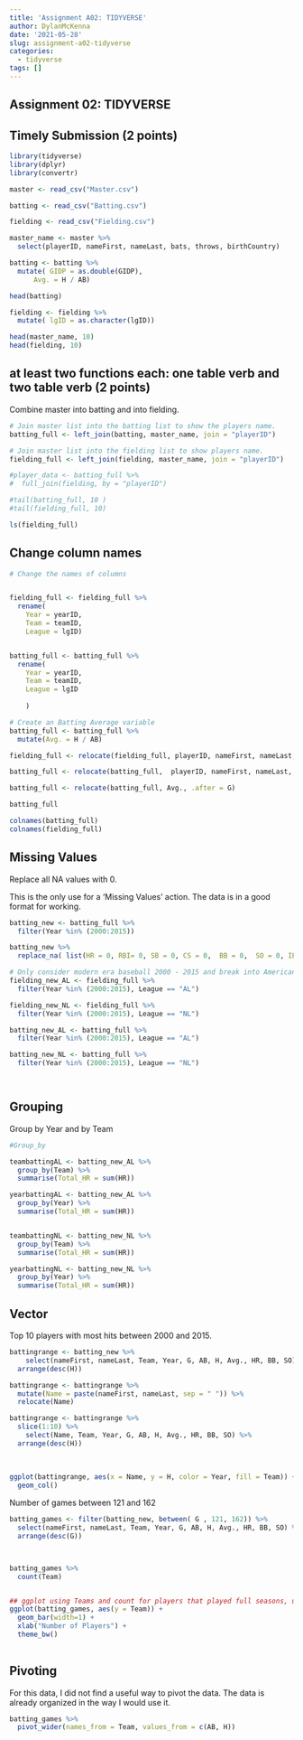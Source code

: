 ```yaml
---
title: 'Assignment A02: TIDYVERSE'
author: DylanMcKenna
date: '2021-05-28'
slug: assignment-a02-tidyverse
categories:
  - tidyverse
tags: []
---
```



## Assignment 02: TIDYVERSE



## Timely Submission (2 points)


```r
library(tidyverse)
library(dplyr)
library(convertr)

master <- read_csv("Master.csv")

batting <- read_csv("Batting.csv")

fielding <- read_csv("Fielding.csv")

master_name <- master %>%
  select(playerID, nameFirst, nameLast, bats, throws, birthCountry)
```

```r

batting <- batting %>%
  mutate( GIDP = as.double(GIDP),
      Avg. = H / AB)

head(batting)

fielding <- fielding %>%
  mutate( lgID = as.character(lgID))

head(master_name, 10)
head(fielding, 10)

```


## at least two functions each: one table verb and two table verb  (2 points)

Combine master into batting and into fielding.

```r
# Join master list into the batting list to show the players name.
batting_full <- left_join(batting, master_name, join = "playerID")

# Join master list into the fielding list to show players name.
fielding_full <- left_join(fielding, master_name, join = "playerID")

#player_data <- batting_full %>%
#  full_join(fielding, by = "playerID")

#tail(batting_full, 10 )
#tail(fielding_full, 10)

ls(fielding_full)
```

## Change column names

```r
# Change the names of columns


fielding_full <- fielding_full %>%
  rename( 
    Year = yearID, 
    Team = teamID,
    League = lgID)


batting_full <- batting_full %>%
  rename( 
    Year = yearID, 
    Team = teamID,
    League = lgID
    
    )


```

```r





# Create an Batting Average variable
batting_full <- batting_full %>%
  mutate(Avg. = H / AB)

fielding_full <- relocate(fielding_full, playerID, nameFirst, nameLast, bats, birthCountry)

batting_full <- relocate(batting_full,  playerID, nameFirst, nameLast, bats, birthCountry )

batting_full <- relocate(batting_full, Avg., .after = G)

batting_full

colnames(batting_full)
colnames(fielding_full)

```

## Missing Values

Replace all NA values with 0.

This is the only use for a 'Missing Values' action. The data is in a good format for working.

```r

batting_new <- batting_full %>%
  filter(Year %in% (2000:2015))

batting_new %>%
  replace_na( list(HR = 0, RBI= 0, SB = 0, CS = 0,  BB = 0,  SO = 0, IBB = 0, HBP  = 0, SH = 0, SF  = 0, GIDP = 0))

# Only consider modern era baseball 2000 - 2015 and break into American and National Leagues
fielding_new_AL <- fielding_full %>%
  filter(Year %in% (2000:2015), League == "AL")

fielding_new_NL <- fielding_full %>%
  filter(Year %in% (2000:2015), League == "NL")

batting_new_AL <- batting_full %>%
  filter(Year %in% (2000:2015), League == "AL")

batting_new_NL <- batting_full %>%
  filter(Year %in% (2000:2015), League == "NL")




```


## Grouping
Group by Year and by Team

```r
#Group_by

teambattingAL <- batting_new_AL %>%
  group_by(Team) %>%
  summarise(Total_HR = sum(HR))

yearbattingAL <- batting_new_AL %>%
  group_by(Year) %>%
  summarise(Total_HR = sum(HR))


teambattingNL <- batting_new_NL %>%
  group_by(Team) %>%
  summarise(Total_HR = sum(HR))

yearbattingNL <- batting_new_NL %>%
  group_by(Year) %>%
  summarise(Total_HR = sum(HR))


```

## Vector

Top 10 players with most hits between 2000 and 2015.


```r
battingrange <- batting_new %>%
    select(nameFirst, nameLast, Team, Year, G, AB, H, Avg., HR, BB, SO) %>%
  arrange(desc(H))

battingrange <- battingrange %>%
  mutate(Name = paste(nameFirst, nameLast, sep = " ")) %>%
  relocate(Name)

battingrange <- battingrange %>%
  slice(1:10) %>%
    select(Name, Team, Year, G, AB, H, Avg., HR, BB, SO) %>%
  arrange(desc(H))
  
  
  
ggplot(battingrange, aes(x = Name, y = H, color = Year, fill = Team)) +
  geom_col()

```


Number of games between 121 and 162

```r


batting_games <- filter(batting_new, between( G , 121, 162)) %>%
  select(nameFirst, nameLast, Team, Year, G, AB, H, Avg., HR, BB, SO) %>%
  arrange(desc(G))



batting_games %>% 
  count(Team)


## ggplot using Teams and count for players that played full seasons, use color as year
ggplot(batting_games, aes(y = Team)) +
  geom_bar(width=1) +
  xlab("Number of Players") +
  theme_bw()
  
```


##  Pivoting

For this data, I did not find a useful way to pivot the data. The data is already organized in the way I would use it.

```r
batting_games %>%
  pivot_wider(names_from = Team, values_from = c(AB, H))
```



